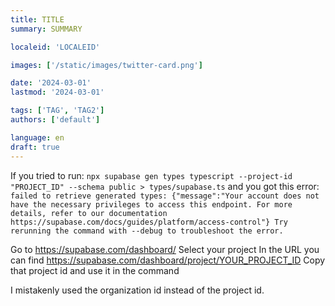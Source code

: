 ```yaml
---
title: TITLE
summary: SUMMARY

localeid: 'LOCALEID'

images: ['/static/images/twitter-card.png']

date: '2024-03-01'
lastmod: '2024-03-01'

tags: ['TAG', 'TAG2']
authors: ['default']

language: en
draft: true
---
```


If you tried to run:
`npx supabase gen types typescript --project-id "PROJECT_ID" --schema public > types/supabase.ts`
and you got this error:
`failed to retrieve generated types: {"message":"Your account does not have the necessary privileges to access this endpoint. For more details, refer to our documentation https://supabase.com/docs/guides/platform/access-control"}
Try rerunning the command with --debug to troubleshoot the error.`

Go to https://supabase.com/dashboard/
Select your project
In the URL you can find https://supabase.com/dashboard/project/YOUR_PROJECT_ID
Copy that project id and use it in the command

I mistakenly used the organization id instead of the project id.
